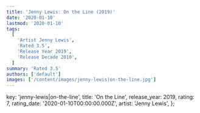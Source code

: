 ```yaml
---
title: 'Jenny Lewis: On the Line (2019)'
date: '2020-01-10'
lastmod: '2020-01-10'
tags:
  [
    'Artist Jenny Lewis',
    'Rated 3.5',
    'Release Year 2019',
    'Release Decade 2010',
  ]
summary: 'Rated 3.5'
authors: ['default']
images: ['/content/images/jenny-lewis|on-the-line.jpg']
---
```


  key: 'jenny-lewis|on-the-line',
  title: 'On the Line',
  release_year: 2019,
  rating: 7,
  rating_date: '2020-01-10T00:00:00.000Z',
  artist: 'Jenny Lewis',
};

<MusicRating data={data} />
